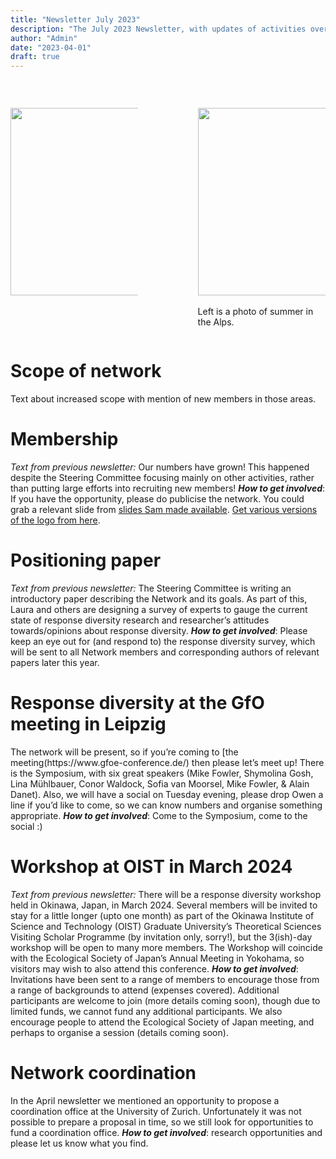 ```yaml
---
title: "Newsletter July 2023"
description: "The July 2023 Newsletter, with updates of activities over the last few months, and how to get involved."
author: "Admin"
date: "2023-04-01"
draft: true
---
```


\

::: columns
::: {.column width="40%"}
![](../assets/images/Alps_Owen.jpeg){width="300"}
:::

::: {.column width="10%"}
<!-- empty column to create gap -->
:::

::: {.column width="40%"}
![](../assets/logo/Horizontal_Lockup_Black.png){width="300"}\
\
Left is a photo of summer in the Alps.
:::
:::

# Scope of network

Text about increased scope with mention of new members in those areas.

# Membership

*Text from previous newsletter:* Our numbers have grown! This happened despite the Steering Committee focusing mainly on other activities, rather than putting large efforts into recruiting new members! ***How to get involved***: If you have the opportunity, please do publicise the network. You could grab a relevant slide from [slides Sam made available](../posts/2023-03-01-RDN-at-ESJ.qmd). [Get various versions of the logo from here](https://github.com/ResponseDiversityNetwork/RDN-website/tree/main/assets/logo).

# Positioning paper

*Text from previous newsletter:* The Steering Committee is writing an introductory paper describing the Network and its goals. As part of this, Laura and others are designing a survey of experts to gauge the current state of response diversity research and researcher's attitudes towards/opinions about response diversity. ***How to get involved***: Please keep an eye out for (and respond to) the response diversity survey, which will be sent to all Network members and corresponding authors of relevant papers later this year.

# Response diversity at the GfO meeting in Leipzig

The network will be present, so if you're coming to \[the meeting(https://www.gfoe-conference.de/) then please let's meet up! There is the Symposium, with six great speakers (Mike Fowler, Shymolina Gosh, Lina Mühlbauer, Conor Waldock, Sofia van Moorsel, Mike Fowler, & Alain Danet). Also, we will have a social on Tuesday evening, please drop Owen a line if you'd like to come, so we can know numbers and organise something appropriate. ***How to get involved***: Come to the Symposium, come to the social :)

# Workshop at OIST in March 2024

*Text from previous newsletter:* There will be a response diversity workshop held in Okinawa, Japan, in March 2024. Several members will be invited to stay for a little longer (upto one month) as part of the Okinawa Institute of Science and Technology (OIST) Graduate University's Theoretical Sciences Visiting Scholar Programme (by invitation only, sorry!), but the 3(ish)-day workshop will be open to many more members. The Workshop will coincide with the Ecological Society of Japan's Annual Meeting in Yokohama, so visitors may wish to also attend this conference. ***How to get involved***: Invitations have been sent to a range of members to encourage those from a range of backgrounds to attend (expenses covered). Additional participants are welcome to join (more details coming soon), though due to limited funds, we cannot fund any additional participants. We also encourage people to attend the Ecological Society of Japan meeting, and perhaps to organise a session (details coming soon).

# Network coordination

In the April newsletter we mentioned an opportunity to propose a coordination office at the University of Zurich. Unfortunately it was not possible to prepare a proposal in time, so we still look for opportunities to fund a coordination office. ***How to get involved***: research opportunities and please let us know what you find.

